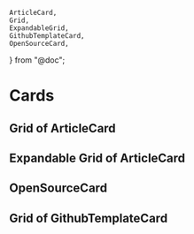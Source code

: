 	ArticleCard,
	Grid,
	ExpandableGrid,
	GithubTemplateCard,
	OpenSourceCard,
} from "@doc";

# Cards

## Grid of ArticleCard

<Grid>
<ArticleCard
	title="Some Title"
	description="This is a short description about this card and its properties."
	href="/"
/>

<ArticleCard
	title="Some Title"
	description="This is a short description about this card and its properties."
	href="/"
/>

<ArticleCard
	title="Some Title"
	description="This is a short description about this card and its properties."
	href="/"
/>

<ArticleCard
	title="Some Title"
	description="This is a short description about this card and its properties."
	href="/"
/>

<ArticleCard
	title="Some Title"
	description="This is a short description about this card and its properties."
	href="/"
/>

<ArticleCard
	title="Some Title"
	description="This is a short description about this card and its properties."
	href="/"
/>

</Grid>

## Expandable Grid of ArticleCard

<ExpandableGrid>

<ArticleCard
	title="Some Title"
	description="This is a short description about this card and its properties."
	href="/"
/>

<ArticleCard
	title="Some Title"
	description="This is a short description about this card and its properties."
	href="/"
/>

<ArticleCard
	title="Some Title"
	description="This is a short description about this card and its properties."
	href="/"
/>

<ArticleCard
	title="Some Title"
	description="This is a short description about this card and its properties."
	href="/"
/>

<ArticleCard
	title="Some Title"
	description="This is a short description about this card and its properties."
	href="/"
/>

<ArticleCard
	title="Some Title"
	description="This is a short description about this card and its properties."
	href="/"
/>

<ArticleCard
	title="Some Title"
	description="This is a short description about this card and its properties."
	href="/"
/>

<ArticleCard
	title="Some Title"
	description="This is a short description about this card and its properties."
	href="/"
/>

<ArticleCard
	title="Some Title"
	description="This is a short description about this card and its properties."
	href="/"
/>

<ArticleCard
	title="Some Title"
	description="This is a short description about this card and its properties."
	href="/"
/>
<ArticleCard
	title="Some Title"
	description="This is a short description about this card and its properties."
	href="/"
/>

<ArticleCard
	title="Some Title"
	description="This is a short description about this card and its properties."
	href="/"
/>

<ArticleCard
	title="Some Title"
	description="This is a short description about this card and its properties."
	href="/"
/>

<ArticleCard
	title="Some Title"
	description="This is a short description about this card and its properties."
	href="/"
/>

</ExpandableGrid>

## OpenSourceCard

<OpenSourceCard title="LoremIpsum" href="#" />

## Grid of GithubTemplateCard

<Grid>

<GithubTemplateCard title="SomeTitle" href="#" />
<GithubTemplateCard title="SomeTitle" href="#" />
<GithubTemplateCard title="SomeTitle" href="#" />
<GithubTemplateCard title="SomeTitle" href="#" />
<GithubTemplateCard title="SomeTitle" href="#" />
<GithubTemplateCard title="SomeTitle" href="#" />

</Grid>
